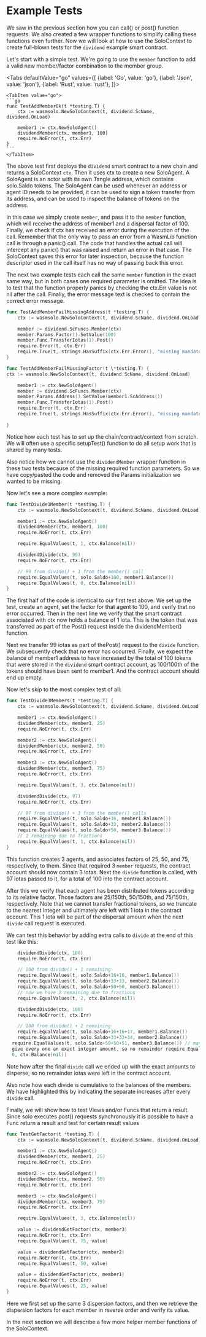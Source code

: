 
# Example Tests

We saw in the previous section how you can call() or post() function requests. We also
created a few wrapper functions to simplify calling these functions even further. Now we
will look at how to use the SoloContext to create full-blown tests for the
`dividend` example smart contract.

Let's start with a simple test. We're going to use the `member` function to add a valid
new member/factor combination to the member group.

<Tabs defaultValue="go"
    values={[
        {label: 'Go', value: 'go'},
        {label: 'Json', value: 'json'},
        {label: 'Rust', value: 'rust'},
    ]}>

    <TabItem value="go">
    ```go
    func TestAddMemberOk(t *testing.T) {
        ctx := wasmsolo.NewSoloContext(t, dividend.ScName, dividend.OnLoad)

        member1 := ctx.NewSoloAgent()
        dividendMember(ctx, member1, 100)
        require.NoError(t, ctx.Err)
    }
    ```
    </TabItem>

</Tabs>

The above test first deploys the `dividend` smart contract to a new chain and returns a
SoloContext `ctx`. Then it uses ctx to create a new SoloAgent. A SoloAgent is an actor
with its own Tangle address, which contains solo.Saldo tokens. The SoloAgent can be used
whenever an address or agent ID needs to be provided, it can be used to sign a token
transfer from its address, and can be used to inspect the balance of tokens on the
address.

In this case we simply create `member`, and pass it to the `member` function, which will
receive the address of member1 and a dispersal factor of 100. Finally, we check if ctx has
received an error during the execution of the call. Remember that the only way to pass an
error from a WasmLib function call is through a panic() call. The code that handles the
actual call will intercept any panic() that was raised and return an error in that case.
The SoloContext saves this error for later inspection, because the function descriptor
used in the call itself has no way of passing back this error.

The next two example tests each call the same `member` function in the exact same way, but
in both cases one required parameter is omitted. The idea is to test that the function
properly panics by checking the ctx.Err value is not nil after the call. Finally, the
error message text is checked to contain the correct error message.

```go
func TestAddMemberFailMissingAddress(t *testing.T) {
    ctx := wasmsolo.NewSoloContext(t, dividend.ScName, dividend.OnLoad)

    member := dividend.ScFuncs.Member(ctx)
    member.Params.Factor().SetValue(100)
    member.Func.TransferIotas(1).Post()
    require.Error(t, ctx.Err)
    require.True(t, strings.HasSuffix(ctx.Err.Error(), "missing mandatory address"))
}

func TestAddMemberFailMissingFactor(t \*testing.T) {
ctx := wasmsolo.NewSoloContext(t, dividend.ScName, dividend.OnLoad)

    member1 := ctx.NewSoloAgent()
    member := dividend.ScFuncs.Member(ctx)
    member.Params.Address().SetValue(member1.ScAddress())
    member.Func.TransferIotas(1).Post()
    require.Error(t, ctx.Err)
    require.True(t, strings.HasSuffix(ctx.Err.Error(), "missing mandatory factor"))

}
```

Notice how each test has to set up the chain/contract/context from scratch. We will often
use a specific setupTest() function to do all setup work that is shared by many tests.

Also notice how we cannot use the `dividendMember` wrapper function in these two tests
because of the missing required function parameters. So we have copy/pasted the code and
removed the Params initialization we wanted to be missing.

Now let's see a more complex example:

```go
func TestDivide1Member(t *testing.T) {
    ctx := wasmsolo.NewSoloContext(t, dividend.ScName, dividend.OnLoad)

    member1 := ctx.NewSoloAgent()
    dividendMember(ctx, member1, 100)
    require.NoError(t, ctx.Err)

    require.EqualValues(t, 1, ctx.Balance(nil))

    dividendDivide(ctx, 99)
    require.NoError(t, ctx.Err)

    // 99 from divide() + 1 from the member() call
    require.EqualValues(t, solo.Saldo+100, member1.Balance())
    require.EqualValues(t, 0, ctx.Balance(nil))
}
```

The first half of the code is identical to our first test above. We set up the test,
create an agent, set the factor for that agent to 100, and verify that no error occurred.
Then in the next line we verify that the smart contract associated with ctx now holds a
balance of 1 iota. This is the token that was transferred as part of the Post() request
inside the dividendMember() function.

Next we transfer 99 iotas as part of thePost() request to the `divide` function. We
subsequently check that no error has occurred. Finally, we expect the balance of member1
address to have increased by the total of 100 tokens that were stored in the
`dividend` smart contract account, as 100/100th of the tokens should have been sent to
member1. And the contract account should end up empty.

Now let's skip to the most complex test of all:

```go
func TestDivide3Members(t *testing.T) {
    ctx := wasmsolo.NewSoloContext(t, dividend.ScName, dividend.OnLoad)

    member1 := ctx.NewSoloAgent()
    dividendMember(ctx, member1, 25)
    require.NoError(t, ctx.Err)

    member2 := ctx.NewSoloAgent()
    dividendMember(ctx, member2, 50)
    require.NoError(t, ctx.Err)

    member3 := ctx.NewSoloAgent()
    dividendMember(ctx, member3, 75)
    require.NoError(t, ctx.Err)

    require.EqualValues(t, 3, ctx.Balance(nil))

    dividendDivide(ctx, 97)
    require.NoError(t, ctx.Err)

    // 97 from divide() + 3 from the member() calls
    require.EqualValues(t, solo.Saldo+16, member1.Balance())
    require.EqualValues(t, solo.Saldo+33, member2.Balance())
    require.EqualValues(t, solo.Saldo+50, member3.Balance())
    // 1 remaining due to fractions
    require.EqualValues(t, 1, ctx.Balance(nil))
}
```

This function creates 3 agents, and associates factors of 25, 50, and 75, respectively, to
them. Since that required 3 `member` requests, the contract account should now contain 3
iotas. Next the `divide` function is called, with 97 iotas passed to it, for a total of
100 into the contract account.

After this we verify that each agent has been distributed tokens according to its relative
factor. Those factors are 25/150th, 50/150th, and 75/150th, respectively. Note that we
cannot transfer fractional tokens, so we truncate to the nearest integer and ultimately
are left with 1 iota in the contract account. This 1 iota will be part of the dispersal
amount when the next `divide` call request is executed.

We can test this behavior by adding extra calls to `divide` at the end of this test like
this:

```go
    dividendDivide(ctx, 100)
    require.NoError(t, ctx.Err)

    // 100 from divide() + 1 remaining
    require.EqualValues(t, solo.Saldo+16+16, member1.Balance())
    require.EqualValues(t, solo.Saldo+33+33, member2.Balance())
    require.EqualValues(t, solo.Saldo+50+50, member3.Balance())
    // now we have 2 remaining due to fractions
    require.EqualValues(t, 2, ctx.Balance(nil))

    dividendDivide(ctx, 100)
    require.NoError(t, ctx.Err)

    // 100 from divide() + 2 remaining
    require.EqualValues(t, solo.Saldo+16+16+17, member1.Balance())
    require.EqualValues(t, solo.Saldo+33+33+34, member2.Balance())
  require.EqualValues(t, solo.Saldo+50+50+51, member3.Balance()) // managed to
  give every one an exact integer amount, so no remainder require.EqualValues(t,
  0, ctx.Balance(nil))
```

Note how after the final `divide` call we ended up with the exact amounts to disperse,
so no remainder iotas were left in the contract account.

Also note how each divide is cumulative to the balances of the members. We have
highlighted this by indicating the separate increases after every `divide` call.

Finally, we will show how to test Views and/or Funcs that return a result. Since solo
executes post() requests synchronously it is possible to have a Func return a result and
test for certain result values

```go
func TestGetFactor(t *testing.T) {
    ctx := wasmsolo.NewSoloContext(t, dividend.ScName, dividend.OnLoad)

    member1 := ctx.NewSoloAgent()
    dividendMember(ctx, member1, 25)
    require.NoError(t, ctx.Err)

    member2 := ctx.NewSoloAgent()
    dividendMember(ctx, member2, 50)
    require.NoError(t, ctx.Err)

    member3 := ctx.NewSoloAgent()
    dividendMember(ctx, member3, 75)
    require.NoError(t, ctx.Err)

    require.EqualValues(t, 3, ctx.Balance(nil))

    value := dividendGetFactor(ctx, member3)
    require.NoError(t, ctx.Err)
    require.EqualValues(t, 75, value)

    value = dividendGetFactor(ctx, member2)
    require.NoError(t, ctx.Err)
    require.EqualValues(t, 50, value)

    value = dividendGetFactor(ctx, member1)
    require.NoError(t, ctx.Err)
    require.EqualValues(t, 25, value)
}
```

Here we first set up the same 3 dispersion factors, and then we retrieve the dispersion
factors for each member in reverse order and verify its value.

In the next section we will describe a few more helper member functions of the
SoloContext.
